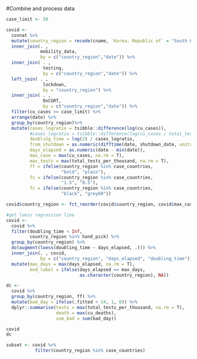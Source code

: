 #Combine and process data
```r
case_limit <- 50

covid <-
  covnat %>%
  mutate(country_region = recode(cname, `Korea, Republic of` = "South Korea")) %>%
  inner_join(. ,
             mobility_data,
             by = c("country_region","date")) %>% 
  inner_join( . ,
              testing,
              by = c("country_region","date")) %>%
  left_join( . ,
              lockdown,
              by = "country_region") %>%
  inner_join( . ,
              OxCGRT,
              by = c("country_region","date")) %>%
  filter(cu_cases >= case_limit) %>%
  arrange(date) %>%
  group_by(country_region)%>% 
  mutate(cases_logratio = tsibble::difference(log(cu_cases)),
         #cases_logratio = tsibble::difference(log(cu_cases / total_tests)),
         doubling_time = log(2) / cases_logratio,
         from_shutdown = as.numeric(difftime(date, shutdown_date, units = "days")),
         days_elapsed = as.numeric(date - min(date)),
         max_case = max(cu_cases, na.rm = T),
         max_tests = max(total_tests_per_thousand, na.rm = T),
         ff = ifelse(country_region %in% case_countries,
                     "bold", "plain"),
         fs = ifelse(country_region %in% case_countries,
                     "1.5", "0.5"),
         fc = ifelse(country_region %in% case_countries,
                     "black", "grey60"))

covid$country_region <- fct_reorder(covid$country_region, covid$max_case)

#get loess regression line
covid <-
  covid %>% 
  filter(doubling_time < Inf,
         country_region %in% hand_pick) %>%
  group_by(country_region) %>%
  do(augment(loess(doubling_time ~ days_elapsed, .))) %>% 
  inner_join(. , covid,
             by = c("country_region", "days_elapsed", "doubling_time")) %>%
  mutate(max_days = max(days_elapsed, na.rm = T),
         end_label = ifelse(days_elapsed == max_days, 
                            as.character(country_region), NA))

dc <-
  covid %>%
  group_by(country_region, ff) %>%
  mutate(bad_day = ifelse(.fitted < 14, 1, 0)) %>%
  dplyr::summarise(tests = max(total_tests_per_thousand, na.rm = T),
                   death = max(cu_deaths),
                   sum_bad = sum(bad_day))

covid
dc

subset <- covid %>%
           filter(country_region %in% case_countries)
```